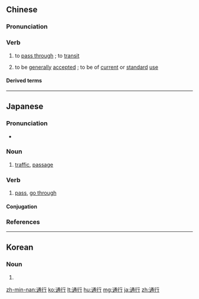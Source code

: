 ==Chinese==
{{zh-forms}}

===Pronunciation===
{{zh-pron
|m=tōngxíng
|c=tung1 haang4,tung1 hang4
|c_note=tung1 haang4 - vernacular; tung1 hang4 - literary
|h=pfs=thûng-hàng
|mn=thong-hêng
|cat=v
}}

===Verb===
{{zh-verb}}

# {{lb|zh|traffic}} to [[pass through]] {{gloss|any line of transport}}; to [[transit]]
# to be [[generally]] [[accepted]] {{gloss|of currency, writing systems, etc.}}; to be of [[current]] or [[standard]] [[use]]

====Derived terms====
{{zh-der|通行證}}

{{zh-cat|Advanced}}

----

==Japanese==
{{ja-kanjitab|つう|こう|yomi=on}}

===Pronunciation===
* {{ja-pron|つうこう|y=o|acc=0|acc_ref=NHK}}

===Noun===
{{ja-noun|つうこう}}

# [[traffic]], [[passage]]

===Verb===
{{ja-verb-suru|tr=intrans|つうこう}}

# [[pass]], [[go through]]

====Conjugation====
{{ja-suru|つうこう}}

===References===
<references/>
----
==Korean==
{{ko-hanjatab}}

===Noun===
{{ko-noun|hj|hangeul=통행}}

# {{hanja form of|통행|[[passage]]}}

[[zh-min-nan:通行]]
[[ko:通行]]
[[lt:通行]]
[[hu:通行]]
[[mg:通行]]
[[ja:通行]]
[[zh:通行]]